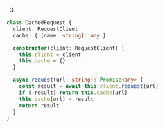 3.
```ts
class CachedRequest {
  client: RequestClient
  cache: { [name: string]: any }

  constructor(client: RequestClient) {
    this.client = client
    this.cache = {}
  }

  async request(url: string): Promise<any> {
    const result = await this.client.request(url)
    if (!result) return this.cache[url]
    this.cache[url] = result
    return result
  }
}
```
